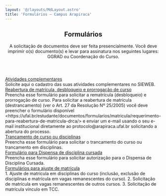 ```yaml
---
layout: '@/layouts/MdLayout.astro'
title: 'Formulários — Campus Arapiraca'
---
```



<span></span>
<article id="content">
<header>

<h1>
         Formulários
        </h1>

<p class="lead">
         A solicitação de documentos deve ser feita presencialmente. Você deve imprimir o(s) documento(s) e levar para assinatura nos seguintes lugares: GGRAD ou Coordenação do Curso.
        </p>

</header>
<div id="viewlet-above-content-body">
</div>
<div id="content-core">
<div class="row">
<div class="col-lg-6 col-md-6 descriptionView">
<div class="descriptionItem">
<div class="title">
<a href="https://accounts.google.com/v3/signin/identifier?continue=https%3A%2F%2Fdocs.google.com%2Fforms%2Fd%2Fe%2F1FAIpQLSdj2Rt3a3pci-VuezYKMLMEvSL1Hf-xynXrRlWVaeI05HMmBQ%2Fviewform%3Fusp%3Dsend_form&amp;followup=https%3A%2F%2Fdocs.google.com%2Fforms%2Fd%2Fe%2F1FAIpQLSdj2Rt3a3pci-VuezYKMLMEvSL1Hf-xynXrRlWVaeI05HMmBQ%2Fviewform%3Fusp%3Dsend_form&amp;ifkv=Ab5oB3rvx8P7kYv8HjSQRtCS3D6kGcC0ww-BKcj_2u27vMeGcBgaSdufaEKJMZtQO6d7OY9BSnEl3Q&amp;ltmpl=forms&amp;osid=1&amp;passive=1209600&amp;service=wise&amp;flowName=GlifWebSignIn&amp;flowEntry=ServiceLogin&amp;dsh=S-1222466194%3A1725674377644249&amp;ddm=0">
             Atividades complementares
            </a>
</div>
<div class="description">
            Solicite aqui  o cadastro das suas atividades complementares no SIEWEB.
           </div>
</div>
</div>
<div class="col-lg-6 col-md-6 descriptionView">
<div class="descriptionItem">
<div class="title">
<a href="https://docs.google.com/forms/d/e/1FAIpQLSd7w_cFx3uc6uAk60cMkoVJOTpk-vf_3X8xV3fZzraWynxRiQ/closedform">
             Reabertura de matrícula, desbloqueio e prorrogação de curso
            </a>
</div>
<div class="description">
            Preencha esse formulário para solicitar a rematrícula (desbloqueio) e prorrogação de curso.   Para solicitar a reabertura de matrícula (destrancamento) (ver o Art. 27 da Resolução Nº 25/2005) você deve preencher o formulário disponível &lt;https://ufal.br/estudante/documentos/formularios/matricula/requerimento-para-reabertura-de-matricula-drca/&gt; e enviar um e-mail usando o seu e-mail institucional diretamente ao protocolo@arapiraca.ufal.br solicitando a abertura do processo.
           </div>
</div>
</div>
<div class="col-lg-6 col-md-6 descriptionView">
<div class="descriptionItem">
<div class="title">
<a href="https://accounts.google.com/v3/signin/identifier?continue=https%3A%2F%2Fdocs.google.com%2Fforms%2Fd%2Fe%2F1FAIpQLSf6GhenzfYsWFbhslRU5CaOireBbv1WvzQERptci2MZUhjLwA%2Fviewform%3Fusp%3Dsend_form&amp;followup=https%3A%2F%2Fdocs.google.com%2Fforms%2Fd%2Fe%2F1FAIpQLSf6GhenzfYsWFbhslRU5CaOireBbv1WvzQERptci2MZUhjLwA%2Fviewform%3Fusp%3Dsend_form&amp;ifkv=Ab5oB3pbjGRTe2q1HMtOHkD4E7eC1L-oEiQ6YWy3t0xjao3UiU6EQDfk-BdGp-b3PXwYwclbFVHjdQ&amp;ltmpl=forms&amp;osid=1&amp;passive=1209600&amp;service=wise&amp;flowName=GlifWebSignIn&amp;flowEntry=ServiceLogin&amp;dsh=S-1291740049%3A1725674378617399&amp;ddm=0">
             Trancamento de curso ou disciplinas
            </a>
</div>
<div class="description">
            Preencha esse formulário para solicitar o trancamento do curso ou trancamento em disciplinas.
           </div>
</div>
</div>
<div class="col-lg-6 col-md-6 descriptionView">
<div class="descriptionItem">
<div class="title">
<a href="https://accounts.google.com/v3/signin/identifier?continue=https%3A%2F%2Fdocs.google.com%2Fforms%2Fd%2Fe%2F1FAIpQLSdmuJGT4yxmLhZcC7L0ddmeJkeqPPJTwNZ7rs7gIm0EJ23wgw%2Fviewform%3Fusp%3Dsend_form&amp;followup=https%3A%2F%2Fdocs.google.com%2Fforms%2Fd%2Fe%2F1FAIpQLSdmuJGT4yxmLhZcC7L0ddmeJkeqPPJTwNZ7rs7gIm0EJ23wgw%2Fviewform%3Fusp%3Dsend_form&amp;ifkv=Ab5oB3pdwm_qiZejJR7F0tWtiwyfBMtRbfqJzUm1MJTqVAhcHxTH8HyHbI5g6w0iMI1gaJR5-Vb_VA&amp;ltmpl=forms&amp;osid=1&amp;passive=1209600&amp;service=wise&amp;flowName=GlifWebSignIn&amp;flowEntry=ServiceLogin&amp;dsh=S-1676970975%3A1725674377855877&amp;ddm=0">
             Formulário para Dispensa de disciplina cursada
            </a>
</div>
<div class="description">
            Preencha esse formulário para solicitar autorização para o Dispensa de Disciplina Cursada.
           </div>
</div>
</div>
<div class="col-lg-6 col-md-6 descriptionView">
<div class="descriptionItem">
<div class="title">
<a href="/cpt/discentes/formularios-alunos/formularios-para-ajuste-de-matricula">
             Formulários para ajuste de matrícula
            </a>
</div>
<div class="description">
            1. Ajuste de matrícula em disciplinas do curso (inclusão, exclusão de disciplinas e matrícula em vagas remanescentes do curso). 2. Solicitação de matrícula em vagas remanescentes de outros cursos. 3. Solicitação de matrícula vínculo em TCC.
           </div>
</div>
</div>
</div>

</div>
<div id="viewlet-below-content-body">
</div>
</article>